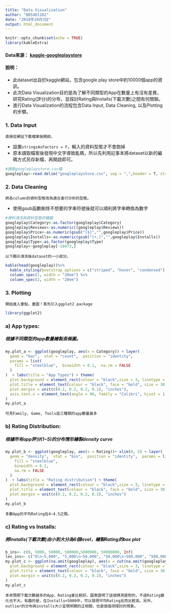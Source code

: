 ```yaml
---
title: "Data Visualization"
author: "B05401102"
date: "2018年10月3日"
output: html_document
---
```


```r
knitr::opts_chunk$set(echo = TRUE)
library(kableExtra)
```

#### **Data來源**： [kaggle-googleplaystore](https://www.kaggle.com/lava18/google-play-store-apps)  

#### **說明**：   
  - 此dataset出自於kaggle網站，包含google play store中約10000個app的資訊。
  - 此次Data Visualization目的是為了解不同類型的App在數量上有沒有差異，研究Rating(評分)的分布，並探討Rating與Installs(下載次數)之間有何關聯。
  - 進行Data Visualization的流程包含Data Input, Data Cleaning, 以及Plotting的步驟。  

### **1. Data Input**  
    直接從網站下載檔案後開啟。  
  - 設置`stringsAsFactors = F`，輸入的資料型態才不會跑掉
  - 原本讀取檔案後發現中文字導致亂碼，所以先利用記事本將dataset以新的編碼方式另存新檔，再開啟即可。

```r
#讀取googleplaystore.csv檔
googleplay<-read.delim("googleplaystore.csv", sep = ",",header = T, stringsAsFactors = F)
```

### **2. Data Cleaning**  
    將各column的資料型態改為適合進行分析的型態。  
  - 使用gsub函數刪除不想要的字串符號後就可以順利將字串轉換為數字

```r
#資料清洗與資料型態的轉變
googleplay$Category<-as.factor(googleplay$Category)
googleplay$Reviews<-as.numeric((googleplay$Reviews))
googleplay$Price<-as.numeric(gsub("[$]","",googleplay$Price))
googleplay$Installs<-as.numeric(gsub("[+,]","",googleplay$Installs))
googleplay$Type<-as.factor(googleplay$Type)
googleplay<-googleplay[-10473,]

```
    以下顯示清洗後dataset的一小部分。
```r
kable(head(googleplay))%>%
  kable_styling(bootstrap_options = c("striped", "hover", "condensed"), full_width = F)%>%
  column_spec(1, width = "20em") %>%
  column_spec(2, width = "20em")
```

### **3. Plotting **
    開始進入重點，畫圖！首先引入ggplot2 package

```r
library(ggplot2)

```

### a) App types:  
##### 根據不同類型的app數量繪製長條圖。
```r
my.plot_a <- ggplot(googleplay, aes(x = Category)) + layer(
  geom = "bar",  stat = "count",  position = "identity",
  params = list(
    fill = "steelblue",  binwidth = 0.1,  na.rm = FALSE
  )
)  + labs(title = "App Types") + theme(
  plot.background = element_rect(colour = "black",size = 3, linetype = 4, fill = "lightblue"), 
  plot.title = element_text(colour = "black", face = "bold", size = 30, vjust = 1, hjust = 0.5),
  plot.margin = unit(c(0.2, 0.2, 0.2, 0.2), "inches"),
  axis.text.x = element_text(angle = 90, family = "Calibri", hjust = 1, vjust = 0.5)
) 
my.plot_a
```
    
    可見Family, Game, Tools這三種類的app數量最多  
  
### b) Rating Distribution:  
##### 根據所有app評分(1~5)的分布情形繪製density curve
```r
my.plot_b <- ggplot(googleplay, aes(x = Rating))+ xlim(0, 5) + layer(
  geom = "density",  stat = "bin",  position = "identity",  params = list(
    fill = "steelblue",
    binwidth = 0.2,
    na.rm = FALSE
  )
)  + labs(title = "Rating distribution") + theme(
  plot.background = element_rect(colour = "black",size = 3, linetype = 4, fill = "lightblue"), 
  plot.title = element_text(colour = "black", face = "bold", size = 30, vjust = 1, hjust = 0.5),
  plot.margin = unit(c(0.2, 0.2, 0.2, 0.2), "inches")
)
my.plot_b
```

    多數App的平均Rating在4~4.5之間。
    
### c) Rating vs Installs:  
##### 將Installs(下載次數)由小到大分為6個level，繪製Rating的box plot
```r
b_ins<- c(0, 5000, 50000, 500000,5000000, 50000000, Inf)
lev_ins<- c("0\n~5,000", "5,000\n~50,000", "50,000\n~500,000", "500,000\n~5,000,000", "5,000,000\n~50,000,000", ">50,000,000")
my.plot_c <- ggplot(na.omit(googleplay), aes(x = cut(na.omit(googleplay)$Installs, breaks = b_ins, labels = lev_ins), y = Rating)) +  geom_boxplot()  + labs(title = "Rating vs Installs", x = "Installs") + theme(
  plot.background = element_rect(colour = "black",size = 3, linetype = 4, fill = "lightblue"), 
  plot.title = element_text(colour = "black", face = "bold", size = 30, vjust = 1, hjust = 0.5),
  plot.margin = unit(c(0.2, 0.2, 0.2, 0.2), "inches")
)
my.plot_c
```

    本來預期下載次數越多的App，Rating會比較好。圖表證明了這個猜測是對的，不過Rating變化也不大。有趣的是，在Installs<5000中，可以發現平均Rating反而比較高。另外，outlier的分布與installs大小呈現明顯的正相關，也是個值得探討的現象。